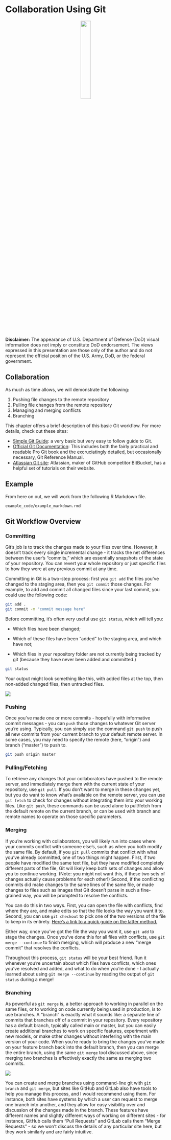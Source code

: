 # Collaboration Using Git

<center>
![](img/caa_seal.png){ width=25% }
</center>

**Disclaimer:**  The appearance of U.S. Department of Defense (DoD) visual information does not imply or constitute DoD endorsement.  The views expressed in this presentation are those only of the author and do not represent the official position of the U.S. Army, DoD, or the federal government.

## Collaboration

As much as time allows, we will demonstrate the following:

1. Pushing file changes to the remote repository  
2. Pulling file changes from the remote repository
3. Managing and merging conflicts
4. Branching

This chapter offers a brief description of this basic Git workflow. For more details, check out these sites:

* [Simple Git Guide](https://rogerdudler.github.io/git-guide/): a very basic but very easy to follow guide to Git.
* [Official Git Documentation](https://git-scm.com/doc): This includes both the fairly practical and readable Pro Git book and the excruciatingly detailed, but occasionally necessary, Git Reference Manual.
* [Atlassian Git site](https://www.atlassian.com/git/tutorials): Atlassian, maker of GitHub competitor BitBucket, has a helpful set of tutorials on their website.

## Example

From here on out, we will work from the following R Markdown file. 

`example_code/example_markdown.rmd`

## Git Workflow Overview

### Committing

Git's job is to track the changes made to your files over time. However, it doesn't track every single incremental change - it tracks the net differences between the user's "commits," which are essentially snapshots of the state of your repository. You can revert your whole repository or just specific files to how they were at any previous commit at any time.

Committing in Git is a two-step process: first you `git add` the files you've changed to the staging area, then you `git commit` those changes. For example, to add and commit all changed files since your last commit, you could use the following code:

```bash
git add .
git commit -m "commit message here"
```

Before committing, it's often very useful use `git status`, which will tell you:

* Which files have been changed;  

* Which of these files have been "added" to the staging area, and which have not;  

* Which files in your repository folder are not currently being tracked by git (because they have never been added and committed.)

```bash
git status
```

Your output might look something like this, with added files at the top, then non-added changed files, then untracked files.

![](img/git_status.PNG)

### Pushing

Once you've made one or more commits - hopefully with informative commit messages - you can `push` those changes to whatever Git server you're using. Typically, you can simply use the command `git push` to push all new commits from your current branch to your default remote server. In some cases, you may need to specify the remote (here, "origin") and branch ("master") to push to.

```bash
git push origin master
```

### Pulling/Fetching

To retrieve any changes that your collaborators have pushed to the remote server, and immediately merge them with the current state of your repository, use `git pull`. If you don't want to merge in these changes yet, but you do want to know what's available on the remote server, you can use `git fetch` to check for changes without integrating them into your working files. Like `git push`, these commands can be used alone to pull/fetch from the default remote on the current branch, or can be used with branch and remote names to operate on those specific parameters.

### Merging

If you're working with collaborators, you will likely run into cases where your commits conflict with someone else's, such as when you both modify the same file. By default, if you `git pull` commits that conflict with what you've already committed, one of two things might happen. First, if two people have modified the same text file, but they have modified completely different parts of the file, Git will likely keep both sets of changes and allow you to continue working. (Note: you might not want this, if these two sets of changes actually cause problems for each other!) Second, if the conflicting commits did make changes to the same lines of the same file, or made changes to files such as images that Git doesn't parse in such a fine-grained way, you will be prompted to resolve the conflicts.

You can do this in two ways. First, you can open the file with conflicts, find where they are, and make edits so that the file looks the way you want it to. Second, you can use `git checkout` to pick one of the two versions of the file to keep in its entirety. [Here's a link to a quick guide on the latter method.](https://nitaym.github.io/ourstheirs/) 

Either way, once you've got the file the way you want it, use `git add` to stage the changes. Once you've done this for all files with conflicts, use `git merge --continue` to finish merging, which will produce a new "merge commit" that resolves the conflicts.

Throughout this process, `git status` will be your best friend. Run it whenever you're uncertain about which files have conflicts, which ones you've resolved and added, and what to do when you're done - I actually learned about using `git merge --continue` by reading the output of `git status` during a merge!

### Branching

As powerful as `git merge` is, a better approach to working in parallel on the same files, or to working on code currently being used in production, is to use branches. A "branch" is exactly what it sounds like: a separate line of commits that branches off of a commit in your repository. Every repository has a default branch, typically called main or master, but you can easily create additional branches to work on specific features, experiment with new models, or make other changes without interfering with the main version of your code. When you're ready to bring the changes you've made on your feature branch back into the default branch, then you can merge the entire branch, using the same `git merge` tool discussed above, since merging two branches is effectively exactly the same as merging two commits.

![](img/git_branch.png)

You can create and merge branches using command-line git with `git branch` and `git merge`, but sites like GitHub and GitLab also have tools to help you manage this process, and I would recommend using them. For instance, both sites have systems by which a user can request to merge one branch into another, and they allow for easy visibility over and discussion of the changes made in the branch. These features have different names and slightly different ways of working on different sites - for instance, GitHub calls them "Pull Requests" and GitLab calls them "Merge Requests" - so we won't discuss the details of any particular site here, but they work similarly and are fairly intuitive.

